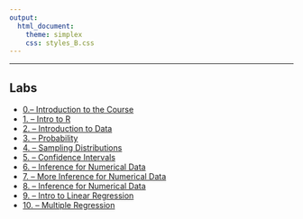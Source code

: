 ```yaml
---
output: 
  html_document:  
    theme: simplex
    css: styles_B.css
---
```

***
## Labs
<ul class="fa-ul">
<li><i class="fa-li fa fa-flask"></i><a target="_blank" href=./Labs/lab0/lab0.html>0.-- Introduction to the Course</a>
<li><i class="fa-li fa fa-flask"></i><a target="_blank" href=./Labs/lab1/intro_to_r.html>1. -- Intro to R </a>
<li><i class="fa-li fa fa-flask"></i><a target="_blank" href=./Labs/lab2/Xlab2.html>      2. -- Introduction to Data</a>
<li><i class="fa-li fa fa-flask"></i><a target="_blank" href=./Labs/lab3/Xprobability.html>3. -- Probability</a>
<li><i class="fa-li fa fa-flask"></i><a target="_blank" href=./Labs/lab4/Xsampling_distributions.html>4. -- Sampling Distributions</a>
<li><i class="fa-li fa fa-flask"></i><a target="_blank" href=./Labs/lab5/Xconfidence_intervals.html>5. -- Confidence Intervals</a>
<li><i class="fa-li fa fa-flask"></i><a target="_blank" href=./Labs/lab6/Xinf_for_numerical_data.html>6. -- Inference  for Numerical Data</a>
<li><i class="fa-li fa fa-flask"></i><a target="_blank" href=./Labs/lab7/Xmore_inf_for_numerical_data.html>7. -- More Inference  for Numerical Data</a>
<li><i class="fa-li fa fa-flask"></i><a target="_blank" href=./Labs/lab8/Xinf_for_categorical_data>8. -- Inference  for Numerical Data </a>
<li><i class="fa-li fa fa-flask"></i><a target="_blank" href=./Labs/lab9/Xsimple_regression.html>9. -- Intro to Linear Regression</a>
<li><i class="fa-li fa fa-flask"></i><a target="_blank" href=./Labs/lab10//Xmultiple_regression.html>10. -- Multiple Regression</a>
</ul>


